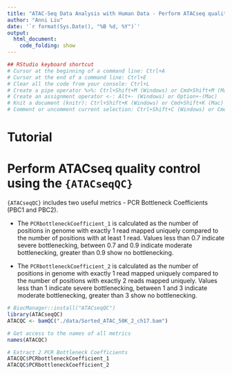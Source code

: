 ```yaml
---
title: "ATAC-Seq Data Analysis with Human Data - Perform ATACseq quality control using the `{ATACseqQC}`"
author: "Anni Liu"
date: '`r format(Sys.Date(), "%B %d, %Y")`'
output: 
  html_document:
    code_folding: show
---
```


```r
## RStudio keyboard shortcut
# Cursor at the beginning of a command line: Ctrl+A
# Cursor at the end of a command line: Ctrl+E
# Clear all the code from your console: Ctrl+L
# Create a pipe operator %>%: Ctrl+Shift+M (Windows) or Cmd+Shift+M (Mac)
# Create an assignment operator <-: Alt+- (Windows) or Option+-(Mac) 
# Knit a document (knitr): Ctrl+Shift+K (Windows) or Cmd+Shift+K (Mac)
# Comment or uncomment current selection: Ctrl+Shift+C (Windows) or Cmd+Shift+C (Mac)
```


# Tutorial
# Perform ATACseq quality control using the `{ATACseqQC}`
`{ATACseqQC}` includes two useful metrics - PCR Bottleneck Coefficients (PBC1 and PBC2). 

* The `PCRbottleneckCoefficient_1` is calculated as the number of positions in genome with exactly 1 read mapped uniquely compared to the number of positions with at least 1 read. Values less than 0.7 indicate severe bottlenecking, between 0.7 and 0.9 indicate moderate bottlenecking,  greater than 0.9 show no bottlenecking. 

* The `PCRbottleneckCoefficient_2` is calculated as the number of positions in genome with exactly 1 read mapped uniquely compared to the number of positions with exactly 2 reads mapped uniquely. Values less than 1 indicate severe bottlenecking, between 1 and 3 indicate moderate bottlenecking,  greater than 3 show no bottlenecking. 

```r
# BiocManager::install("ATACseqQC")
library(ATACseqQC)
ATACQC <- bamQC("./data/Sorted_ATAC_50K_2_ch17.bam")

# Get access to the names of all metrics
names(ATACQC)

# Extract 2 PCR Bottleneck Coefficients
ATACQC$PCRbottleneckCoefficient_1
ATACQC$PCRbottleneckCoefficient_2
```
